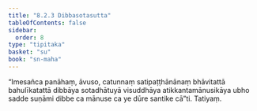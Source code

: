 ```yaml
---
title: "8.2.3 Dibbasotasutta"
tableOfContents: false
sidebar:
  order: 8
type: "tipitaka"
basket: "su"
book: "sn-maha"
---
```



<DynamicBreadcrumb />

<Division number="911" book="sn-maha">

<Paragraph number="1597" book="sn-maha">
“Imesañca panāhaṃ, āvuso, catunnaṃ satipaṭṭhānānaṃ bhāvitattā bahulīkatattā dibbāya sotadhātuyā visuddhāya atikkantamānusikāya ubho sadde suṇāmi dibbe ca mānuse ca ye dūre santike cā”ti.

</Paragraph>
</Division>

<Paragraph number="1598" type="center" book="sn-maha">
Tatiyaṃ.
</Paragraph>